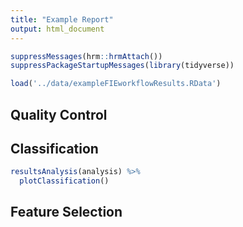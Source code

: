 ```yaml
---
title: "Example Report"
output: html_document
---
```


```r
suppressMessages(hrm::hrmAttach())
suppressPackageStartupMessages(library(tidyverse))
```

```r
load('../data/exampleFIEworkflowResults.RData')
```

## Quality Control

## Classification

```r
resultsAnalysis(analysis) %>%
  plotClassification()
```

## Feature Selection